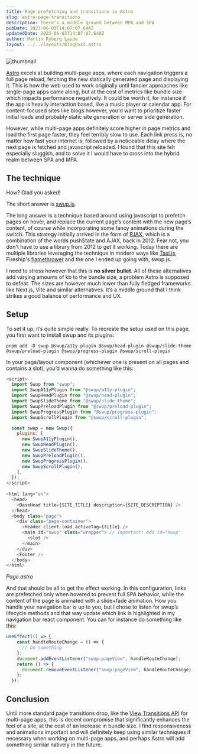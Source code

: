```yaml
---
title: Page prefetching and transitions in Astro
slug: astro-page-transitions
description: There’s a middle ground between MPA and SPA
pubDate: 2023-06-03T14:07:07.644Z
updatedDate: 2023-06-03T14:07:07.649Z
author: Martin Ryberg Laude
layout: ../../layouts/BlogPost.astro
---
```

<img alt="thumbnail" src="/images/uploads/prefetch_transitions.webp" class="fw"/>

[Astro](https://astro.build/) excels at building multi-page apps, where each navigation triggers a full page reload, fetching the new statically generated page and displaying it. This is how the web used to work originally until fancier approaches like single-page apps came along, but at the cost of metrics like bundle size which impacts performance negatively. It could be worth it, for instance if the app is heavily interaction based, like a music player or calendar app. For content-focused sites like blogs however, you'd want to prioritize faster initial loads and probably static site generation or server side generation.

However, while multi-page apps definitely score higher in page metrics and load the first page faster, they feel terribly slow to use. Each link press is, no matter how fast your internet is, followed by a noticeable delay where the next page is fetched and javascript reloaded. I found that this site felt especially sluggish, and to solve it I would have to cross into the hybrid realm between SPA and MPA.

## The technique

How? Glad you asked!

The short answer is [swup.js](https://swup.js.org).

The long answer is a technique based around using javascript to prefetch pages on hover, and replace the current page’s content with the new page’s content, of course while incorporating some fancy animations during the switch. This strategy initially arrived in the form of [PJAX](https://github.com/defunkt/jquery-pjax), which is a combination of the words pushState and AJAX, back in 2012. Fear not, you don't have to use a library from 2012 to get it working. Today there are multiple libraries leveraging the technique in modern ways like [Taxi.js](https://taxi.js.org/), Fireship's [flamethrower](https://github.com/fireship-io/flamethrower) and the one I ended up going with, swup.js.

I need to stress however that this is **no silver bullet**. All of these alternatives add varying amounts of kb to the bundle size, a problem Astro is supposed to defeat. The sizes are however much lower than fully fledged frameworks like Next.js, Vite and similar alternatives. It’s a middle ground that I think strikes a good balance of performance and UX.

## Setup

To set it up, it’s quite simple really. To recreate the setup used on this page, you first want to install swup and its plugins:

```shell
pnpm add -D swup @swup/a11y-plugin @swup/head-plugin @swup/slide-theme @swup/preload-plugin @swup/progress-plugin @swup/scroll-plugin
```

In your page/layout component (whichever one is present on all pages and contains a slot), you’d wanna do something like this:

```javascript
<script>
  import Swup from "swup";
  import SwupA11yPlugin from "@swup/a11y-plugin";
  import SwupHeadPlugin from "@swup/head-plugin";
  import SwupSlideTheme from "@swup/slide-theme";
  import SwupPreloadPlugin from "@swup/preload-plugin";
  import SwupProgressPlugin from "@swup/progress-plugin";
  import SwupScrollPlugin from "@swup/scroll-plugin";

  const swup = new Swup({
    plugins: [
      new SwupA11yPlugin(),
      new SwupHeadPlugin(),
      new SwupSlideTheme(),
      new SwupPreloadPlugin(),
      new SwupProgressPlugin(),
      new SwupScrollPlugin(),
    ],
  });
</script>
  
<html lang="en">
  <head>
    <BaseHead title={SITE_TITLE} description={SITE_DESCRIPTION} />
  </head>
  <body class="page">
    <div class="page-container">
      <Header client:load activeTag={title} />
      <main id="swup" class="wrapper"> // Important! Add id="swup"
        <slot />
      </main>
    </div>
    <Footer />
  </body>
</html>
```

*Page.astro*

And that should be all to get the effect working. In this configuration, links are prefetched only when hovered to prevent full SPA behavior, while the content of the page is animated with a slide+fade animation. How you handle your navigation bar is up to you, but I chose to listen for swup’s lifecycle methods and that way update which link is highlighted in my navigation bar react component. You can for instance do something like this:

```javascript
useEffect(() => {
    const handleRouteChange = () => {
      // Do something
    };
    document.addEventListener("swup:pageView", handleRouteChange);
    return () => {
      document.removeEventListener("swup:pageView", handleRouteChange);
    };
  });
```

## Conclusion

Until more standard page transitions drop, like the [View Transitions API](https://developer.chrome.com/docs/web-platform/view-transitions/) for multi-page apps, this is decent compromise that significantly enhances the feel of a site, at the cost of an increase in bundle size. I find responsiveness and animations important and will definitely keep using similar techniques if necessary when working on multi-page apps, and perhaps Astro will add something similar natively in the future.

